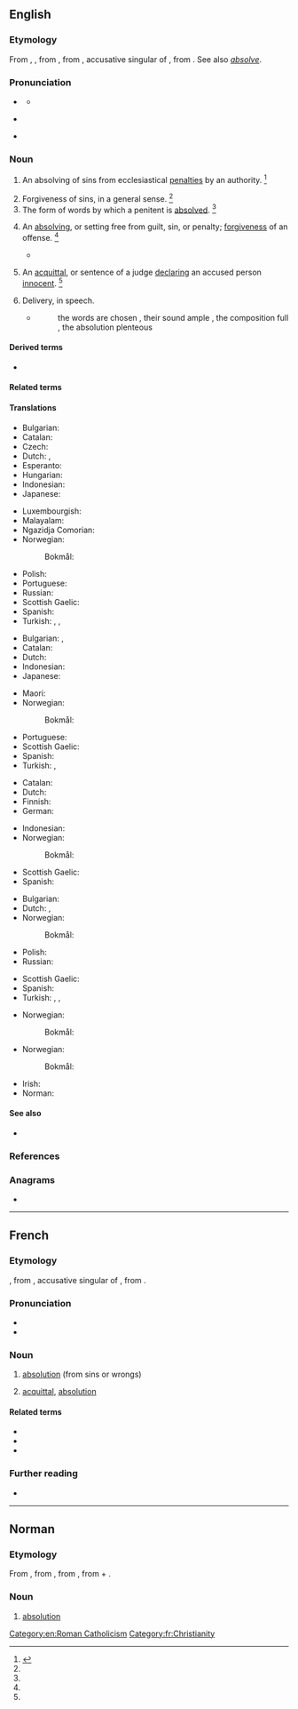 {{also|Absolution}}
==English==

===Etymology===
{{root|en|ine-pro|*lewh₃-}}
From {{inh|en|enm|absolucion}}, {{m|enm|absolucioun}}, from {{der|en|fro|absolution}}, from {{der|en|la|absolūtiōnem}}, accusative singular of {{m|la|absolūtiō||acquittal}}, from {{m|la|absolvō||absolve}}. See also ''[[absolve]]''.

===Pronunciation===
* {{a|RP}} {{IPA|en|/æb.səˈljuː.ʃn̩/}}
** {{audio|en|LL-Q1860 (eng)-Vealhurl-absolution.wav|Audio (UK)}}
* {{a|US}} {{IPA|en|/ˌæb.səˈl(j)u.ʃn̩/}}
* {{rhymes|en|uːʃən}}

===Noun===
{{en-noun|~}}

# {{lb|en|ecclesiastical}} An absolving of sins from ecclesiastical [[penalty|penalties]] by an authority. {{defdate|First attested around 1150 to 1350.}}<ref name=SOED>{{R:SOED5|page=9}}</ref>
# Forgiveness of sins, in a general sense. {{defdate|First attested around 1150 to 1350.}}<ref name=SOED/>
# The form of words by which a penitent is [[absolved]]. {{defdate|First attested around 1350 to 1470.}}<ref name=SOED/>
#: {{rfquotek|en|Shipley}}
# An [[absolve|absolving]], or setting free from guilt, sin, or penalty; [[forgiven]]ess of an offense. {{defdate|First attested around 1350 to 1470.}}<ref name=SOED/>
#: {{ux|en|Governments granting '''absolution''' to the nation.}}
#* {{quote-journal|en| month=August| year=1919| journal={{w|The Smart Set}}| page=60-1| author={{w|H. L. Mencken}}| passage=The true aim of medicine is not to make men virtuous; it is to safeguard and rescue them from the consequences of their vices. The physician does not preach repentance; he offers '''absolution'''.}}
# {{lb|en|civil|_|legal|obsolete}} An [[acquittal]], or sentence of a judge [[declare|declaring]] an accused person [[innocent]]. {{defdate|First attested in the early 17<sup>th</sup> century.}}<ref name=SOED/>
# {{lb|en|obsolete}} Delivery, in speech.
#* {{RQ:Jonson Discoveries}}
#*: the words are chosen , their sound ample , the composition full , the absolution plenteous

====Derived terms====
* {{l|en|Absolution day}}

====Related terms====
{{rootsee|en|lewh₃}}

====Translations====
{{trans-top|absolving or setting free from guilt, sin or penalty; forgiveness of an offense}}
* Bulgarian: {{t+|bg|опрощение}}
* Catalan: {{t|ca|absolució|f}}
* Czech: {{t|cs|rozhřešení|n}}
* Dutch: {{t+|nl|absolutie|f}}, {{t+|nl|vergiffenis|f}}
* Esperanto: {{t|eo|absolvo}}
* Hungarian: {{t+|hu|bűnbocsánat}}
* Indonesian: {{t|id|pembebasan dosa}}
* Japanese: {{t+|ja|解放|tr=kaihō}}
{{trans-mid}}
* Luxembourgish: {{t|lb|Absolutioun}}
* Malayalam: {{t|ml|പാപമോചനം}}
* Ngazidja Comorian: {{t|zdj|ghufrani}}
* Norwegian:
*: Bokmål: {{t+|nb|absolusjon|m}}
* Polish: {{t+|pl|absolucja|f}}
* Portuguese: {{t+|pt|absolvição|f}}
* Russian: {{t+|ru|проще́ние|n}}
* Scottish Gaelic: {{t|gd|saoradh|m}}
* Spanish: {{t+|es|absolución|f}}
* Turkish: {{t+|tr|bağışlama}}, {{t+|tr|mağfiret}}, {{t+|tr|yarlıgama}}
{{trans-bottom}}

{{trans-top|acquittal, or sentence of a judge declaring an accused person innocent}}
* Bulgarian: {{t|bg|оправдаване}}, {{t|bg|[[освобождаване]] [[от]] [[отговорност]]}}
* Catalan: {{t|ca|absolució|f}}
* Dutch: {{t+|nl|vrijspraak|m}}
* Indonesian: {{t+|id|absolusi}}
* Japanese: {{t+|ja|釈放|tr=shakuhō}}
{{trans-mid}}
* Maori: {{t|mi|whakaharakoretanga}}
* Norwegian:
*: Bokmål: {{t+|nb|absolusjon|m}}
* Portuguese: {{t+|pt|absolvição|f}}
* Scottish Gaelic: {{t|gd|saoradh|m}}
* Spanish: {{t+|es|absolución|f}}
* Turkish: {{t+|tr|aklanma}}, {{t+|tr|beraat}}
{{trans-bottom}}

{{trans-top|exercise of priestly jurisdiction in the sacrament of penance, by which Catholics believe the sins of the truly penitent are forgiven}}
* Catalan: {{t|ca|absolució|f}}
* Dutch: {{t+|nl|absolutie|f}}
* Finnish: {{t+|fi|synninpäästö}}
* German: {{t+|de|Absolution|f}}
{{trans-mid}}
* Indonesian: {{t+|id|absolusi}}
* Norwegian:
*: Bokmål: {{t-needed|nb}}
* Scottish Gaelic: {{t|gd|saoradh|m}}
* Spanish: {{t+|es|absolución|f}}
{{trans-bottom}}

{{trans-top|absolving from ecclesiastical penalties}}
* Bulgarian: {{t+|bg|опрощение}}
* Dutch: {{t+|nl|absolutie|f}}, {{t+|nl|dispensatie|f}}
* Norwegian:
*: Bokmål: {{t-needed|nb}}
* Polish: {{t+|pl|rozgrzeszenie|n}}
* Russian: {{t-check|ru|[[отпуще́ние]] ([[грех|грехо́в]])|n}}
{{trans-mid}}
* Scottish Gaelic: {{t|gd|saoradh|m}}
* Spanish: {{t+|es|absolución|f}}
* Turkish: {{t+|tr|bağışlama}}, {{t+|tr|yarlıgama}}, {{t+|tr|mağfiret}}
{{trans-bottom}}

{{trans-top|form of words by which a penitent is absolved}}
* Norwegian:
*: Bokmål: {{t-needed|nb}}
{{trans-mid}}
{{trans-bottom}}

{{trans-top|delivery, in speech}}
* Norwegian:
*: Bokmål: {{t-needed|nb}}
{{trans-mid}}
{{trans-bottom}}

{{checktrans-top}}
* Irish: {{t-check|ga|aspalóid|f}}
* Norman: {{t-check|nrf|absolution|f}}
{{trans-mid}}
{{trans-bottom}}

====See also====
* {{l|en|indulgence}}

===References===
<references/>

===Anagrams===
* {{anagrams|en|a=abilnoostu|isobutanol}}
[[Category:en:Roman Catholicism]]

----

==French==

===Etymology===
{{der|fr|fro|-}}, from {{der|fr|la|absolūtiōnem}}, accusative singular of {{m|la|absolūtiō||acquittal}}, from {{m|la|absolvō||absolve}}.

===Pronunciation===
* {{fr-IPA}}
* {{audio|fr|LL-Q150 (fra)-WikiLucas00-absolution.wav|Audio}}

===Noun===
{{fr-noun|f}}

# [[#English|absolution]] (from sins or wrongs)
# {{lb|fr|legal}} [[acquittal]], [[#English|absolution]]

====Related terms====
* {{l|fr|absoudre}}
* {{l|fr|absolu}}
* {{l|fr|absolutoire}}

===Further reading===
* {{R:TLFi}}

[[Category:fr:Christianity]]

----

==Norman==

===Etymology===
From {{der|nrf|fro|absolution}}, from {{der|nrf|la|absolutio|absolūtiō, absolūtiōnem|acquittal}}, from {{m|la|absolvo|absolvō, absolvere|absolve, acquit}}, from {{m|la|ab||from, away from}} + {{m|la|solvo|solvō, solvere|release, loosen, dissolve, take apart}}.

===Noun===
{{nrf-noun|f}}

# {{lb|nrf|Jersey}} [[#English|absolution]]